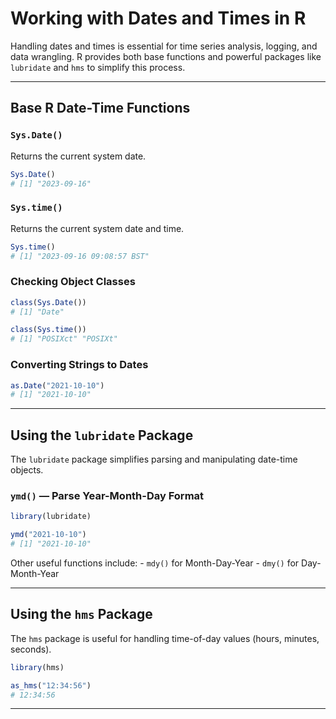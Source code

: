 # Working with Dates and Times in R

Handling dates and times is essential for time series analysis, logging, and data wrangling. R provides both base functions and powerful packages like `lubridate` and `hms` to simplify this process.

---

## Base R Date-Time Functions

### `Sys.Date()`

Returns the current system date.

```r
Sys.Date()
# [1] "2023-09-16"
```

### `Sys.time()`

Returns the current system date and time.

```r
Sys.time()
# [1] "2023-09-16 09:08:57 BST"
```

### Checking Object Classes

```r
class(Sys.Date())
# [1] "Date"

class(Sys.time())
# [1] "POSIXct" "POSIXt"
```

### Converting Strings to Dates

```r
as.Date("2021-10-10")
# [1] "2021-10-10"
```

---

## Using the `lubridate` Package

The `lubridate` package simplifies parsing and manipulating date-time objects.

### `ymd()` — Parse Year-Month-Day Format

```r
library(lubridate)

ymd("2021-10-10")
# [1] "2021-10-10"
```

Other useful functions include:
- `mdy()` for Month-Day-Year
- `dmy()` for Day-Month-Year

---

## Using the `hms` Package

The `hms` package is useful for handling time-of-day values (hours, minutes, seconds).

```r
library(hms)

as_hms("12:34:56")
# 12:34:56
```

---
